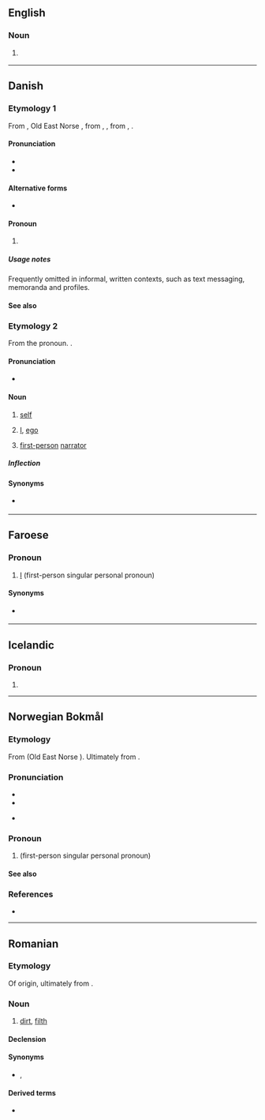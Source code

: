 {{also|jég}}
==English==

===Noun===
{{en-noun}}

# {{lb|en|machinery}} {{alternative form of|en|jig}}

----

==Danish==

===Etymology 1===
From {{der|da|non|ek}}, Old East Norse {{m|non|jak}}, from {{der|da|gem-pro|*ek}}, {{m|gem-pro|*ik||I}}, from {{der|da|ine-pro|*éǵh₂}}, {{m|ine-pro|*eǵh₂óm}}.

====Pronunciation====
* {{IPA|da|[jɑ(j)]}}
* {{rhymes|da|aj}}

====Alternative forms====
* {{alter|da|a|æ|ja|jæ||dialectal}}

====Pronoun====
{{head|da|pronoun|accusative|mig|possessive|min|cat2=personal pronouns}}

# {{lb|da|personal}} {{l|en|I}}

=====Usage notes=====
Frequently omitted in informal, written contexts, such as text messaging, memoranda and profiles.

====See also====
{{Danish personal pronouns}}

===Etymology 2===
From the pronoun. {{calque|da|de|Ich||ego}}.

====Pronunciation====
* {{IPA|da|[ˈjɑj]}}

====Noun====
{{da-noun|et|er}}

# [[self]] {{gloss|an individual person as the object of his own reflective consciousness}}
# {{lb|da|psychology}} [[I]], [[ego]]
# {{lb|da|literature}} [[first-person]] [[narrator]]

=====Inflection=====
{{da-noun-infl|et|er}}

====Synonyms====
* {{sense|literature}} {{l|da|jegfortæller}}

----

==Faroese==

===Pronoun===
{{head|fo|pronouns}}

# {{lb|fo|Suðuroy}} [[I]] (first-person singular personal pronoun)

====Synonyms====
* {{l|fo|eg}} {{qualifier|standard Faroese}}

----

==Icelandic==

===Pronoun===
{{head|is|pronoun}}

# {{archaic form of|is|ég}}

----

==Norwegian Bokmål==

===Etymology===
From {{der|nb|non|ek}} (Old East Norse {{m|non|jek}}). Ultimately from {{der|nb|ine-pro|*éǵh₂}}.

===Pronunciation===
* {{IPA|nb|/jæɪ̯/}}
* {{audio|nb|No-jeg.ogg|Audio}}
* {{a|Fredrikstad}} {{IPA|nb|[jæɪ̯]|qual1=stressed|[jæ]|qual2=unstressed}}

===Pronoun===
{{head|nb|pronoun}}
# {{l|en|I}} (first-person singular personal pronoun)

====See also====
{{nb-pers-pron}}

===References===
* {{R:The Bokmål Dictionary}}

----

==Romanian==

===Etymology===
Of {{der|ro|sla}} origin, ultimately from {{der|ro|sla-pro|*žegъ}}.

===Noun===
{{ro-noun|n|jeguri}}

# [[dirt]], [[filth]]

====Declension====
{{ro-noun-n-uri}}

====Synonyms====
* {{l|ro|murdărie}}, {{l|ro|mizerie}}

====Derived terms====
* {{l|ro|jegos}}